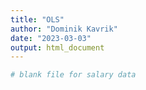 ```yaml
---
title: "OLS"
author: "Dominik Kavrik"
date: "2023-03-03"
output: html_document
---
```



```r
# blank file for salary data
```

